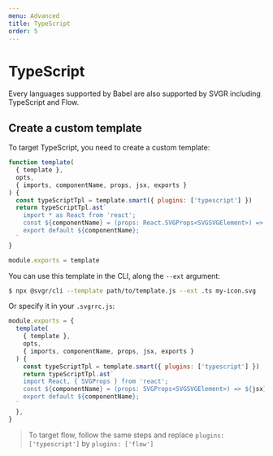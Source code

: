 ```yaml
---
menu: Advanced
title: TypeScript
order: 5
---
```


# TypeScript

Every languages supported by Babel are also supported by SVGR including TypeScript and Flow.

## Create a custom template

To target TypeScript, you need to create a custom template:

```js
function template(
  { template },
  opts,
  { imports, componentName, props, jsx, exports }
) {
  const typeScriptTpl = template.smart({ plugins: ['typescript'] })
  return typeScriptTpl.ast`
    import * as React from 'react';
    const ${componentName} = (props: React.SVGProps<SVGSVGElement>) => ${jsx};
    export default ${componentName};
  `
}

module.exports = template
```

You can use this template in the CLI, along the `--ext` argument:

```sh
$ npx @svgr/cli --template path/to/template.js --ext .ts my-icon.svg
```

Or specify it in your `.svgrrc.js`:

```js
module.exports = {
  template(
    { template },
    opts,
    { imports, componentName, props, jsx, exports }
  ) {
    const typeScriptTpl = template.smart({ plugins: ['typescript'] })
    return typeScriptTpl.ast`
    import React, { SVGProps } from 'react';
    const ${componentName} = (props: SVGProps<SVGSVGElement>) => ${jsx};
    export default ${componentName};
  `
  },
}
```

> To target flow, follow the same steps and replace `plugins: ['typescript']` by `plugins: ['flow']`
